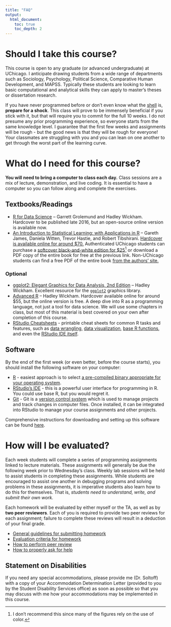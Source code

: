```yaml
---
title: "FAQ"
output:
  html_document:
    toc: true
    toc_depth: 2
---
```


# Should I take this course?

This course is open to any graduate (or advanced undergraduate) at UChicago. I anticipate drawing students from a wide range of departments such as Sociology, Psychology, Political Science, Comparative Human Development, and MAPSS. Typically these students are looking to learn basic computational and analytical skills they can apply to master's theses or dissertation research.

If you have never programmed before or don't even know what the [shell](shell.html) is, **prepare for a shock**. This class will prove to be immensely beneficial if you stick with it, but that will require you to commit for the full 10 weeks. I do not presume any prior programming experience, so everyone starts from the same knowledge level. I guarantee that the first few weeks and assignments will be rough - but the good news is that they will be rough for everyone! Your classmates are struggling with you and you can lean on one another to get through the worst part of the learning curve.

# What do I need for this course?

**You will need to bring a computer to class each day.** Class sessions are a mix of lecture, demonstration, and live coding. It is essential to have a computer so you can follow along and complete the exercises.

## Textbooks/Readings

* [R for Data Science](http://r4ds.had.co.nz/) -- Garrett Grolemund and Hadley Wickham. Hardcover to be published late 2016, but an open-source online version is available now.
* [An Introduction to Statistical Learning: with Applications in R](http://www-bcf.usc.edu/~gareth/ISL/) -- Gareth James, Daniela Witten, Trevor Hastie, and Robert Tibshirani. [Hardcover is available online for around $70.](https://www.amazon.com/Introduction-Statistical-Learning-Applications-Statistics/dp/1461471370) Authenticated UChicago students can purchase a [softcover black-and-white edition for $25](http://link.springer.com.proxy.uchicago.edu/book/10.1007%2F978-1-4614-7138-7)^[I don't recommend this since many of the figures rely on the use of color.] or download a PDF copy of the entire book for free at the previous link. Non-UChicago students can find a free PDF of the entire book [from the authors' site.](http://www-bcf.usc.edu/~gareth/ISL/ISLR%20Sixth%20Printing.pdf)

### Optional

* [ggplot2: Elegant Graphics for Data Analysis, 2nd Edition](http://link.springer.com.proxy.uchicago.edu/book/10.1007/978-3-319-24277-4) -- Hadley Wickham. Excellent resource for the [`ggplot2`](https://cran.r-project.org/web/packages/ggplot2/index.html) graphics library.
* [Advanced R](http://adv-r.had.co.nz/) -- Hadley Wickham. Hardcover available online for around $55, but the online version is free. A deep dive into R as a programming language, not just a tool for data science. We will use some chapters in class, but most of this material is best covered on your own after completion of this course.
* [RStudio Cheatsheets](https://www.rstudio.com/resources/cheatsheets/) - printable cheat sheets for common R tasks and features, such as [data wrangling](https://www.rstudio.com/wp-content/uploads/2015/02/data-wrangling-cheatsheet.pdf), [data visualization](https://www.rstudio.com/wp-content/uploads/2015/12/ggplot2-cheatsheet-2.0.pdf), [base R functions](https://www.rstudio.com/wp-content/uploads/2016/06/r-cheat-sheet.pdf), and even the [RStudio IDE itself](https://www.rstudio.com/wp-content/uploads/2016/01/rstudio-IDE-cheatsheet.pdf).

## Software

By the end of the first week (or even better, before the course starts), you should install the following software on your computer:

* [R](https://www.r-project.org/) - easiest approach is to select [a pre-compiled binary appropriate for your operating system](https://cran.rstudio.com/).
* [RStudio's IDE](https://www.rstudio.com/products/RStudio/) - this is a powerful user interface for programming in R. You could use base R, but you would regret it.
* [Git](https://git-scm.com/) - Git is a [version control system](https://en.wikipedia.org/wiki/Version_control) which is used to manage projects and track changes in computer files. Once installed, it can be integrated into RStudio to manage your course assignments and other projects.

Comprehensive instructions for downloading and setting up this software can be found [here](setup00.html).

# How will I be evaluated?

Each week students will complete a series of programming assignments linked to lecture materials. These assignments will generally be due the following week prior to Wednesday's class. Weekly lab sessions will be held to assist students in completing these assignments. While students are encouraged to assist one another in debugging programs and solving problems in these assignments, it is imperative students also learn how to do this for themselves. That is, *students need to understand, write, and submit their own work.*

Each homework will be evaluated by either myself or the TA, as well as by **two peer reviewers**. Each of you is required to provide two peer reviews for each assignment; failure to complete these reviews will result in a deduction of your final grade.

* [General guidelines for submitting homework](hw00_homework_guidelines.html)
* [Evaluation criteria for homework](hw00_homework_grading.html)
* [How to perform peer review](hw00_peer-review.html)
* [How to properly ask for help](hw00_asking_questions.html)

## Statement on Disabilities

If you need any special accommodations, please provide me (Dr. Soltoff) with a copy of your Accommodation Determination Letter (provided to you by the Student Disability Services office) as soon as possible so that you may discuss with me how your accommodations may be implemented in this course.





